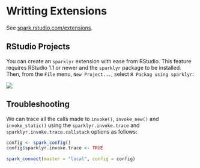 # Writting Extensions {#custom-extensions}

See [spark.rstudio.com/extensions](http://spark.rstudio.com/extensions/).

## RStudio Projects

You can create an `sparklyr` extension with ease from RStudio. This feature requires RStudio 1.1 or newer and the `sparklyr` package to be installed. Then, from the `File` menu, `New Project...`, select `R Packag using sparklyr`:

![](images/09-extensions-rstudio-project.png)

## Troubleshooting

We can trace all the calls made to `invoke()`, `invoke_new()` and `invoke_static()` using the `sparklyr.invoke.trace` and `sparklyr.invoke.trace.callstack` options as follows:

```r
config <- spark_config()
config$sparklyr.invoke.trace <- TRUE

spark_connect(master = "local", config = config)
```
